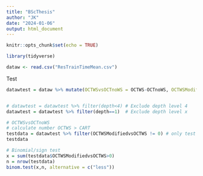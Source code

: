 ```yaml
---
title: "BScThesis"
author: "JK"
date: "2024-01-06"
output: html_document
---
```


```r
knitr::opts_chunk$set(echo = TRUE)
```


```r
library(tidyverse)
```

```r
dataw <- read.csv("ResTrainTimeMean.csv")
```

Test
```r
datawtest = dataw %>% mutate(OCTWSvsOCTnoWS = OCTWS-OCTnoWS, OCTWSModifiedvsOCTWS = OCTWSModified-OCTWS)	# Calculate difference between OCTWS and CART as well as OCTNoWS and CART


# datawtest = datawtest %>% filter(depth<4)	# Exclude depth level 4
datawtest = datawtest %>% filter(depth==1)	# Exclude depth level x

# OCTWSvsOCTnoWS
# calculate number OCTWS > CART
testdata = datawtest %>% filter(OCTWSModifiedvsOCTWS != 0) # only test and remove ties
testdata

# Binomial/sign test
x = sum(testdata$OCTWSModifiedvsOCTWS>0)
n = nrow(testdata)
binom.test(x,n, alternative = c("less"))
```

